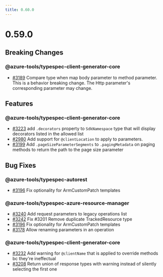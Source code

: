 ```yaml
---
title: 0.60.0
---
```



<LinkCard
  title="TypeSpec Core 1.4"
  description="See changes to the TypeSpec language and core libraries"
  href="https://typespec.io/docs/release-notes/release-2025-09-09"
/>

# 0.59.0

## Breaking Changes

### @azure-tools/typespec-client-generator-core

- [#3189](https://github.com/Azure/typespec-azure/pull/3189) Compare type when map body parameter to method parameter. This is a behavior breaking change. The Http parameter's corresponding parameter may change.

## Features

### @azure-tools/typespec-client-generator-core

- [#3223](https://github.com/Azure/typespec-azure/pull/3223) add `.decorators` property to `SdkNamespace` type that will display decorators listed in the allowed list
- [#2980](https://github.com/Azure/typespec-azure/pull/2980) Add support for `@clientLocation` to apply to parameters.
- [#3199](https://github.com/Azure/typespec-azure/pull/3199) Add `.pageSizeParameterSegments` to `.pagingMetadata` on paging methods to return the path to the page size parameter

## Bug Fixes

### @azure-tools/typespec-autorest

- [#3196](https://github.com/Azure/typespec-azure/pull/3196) Fix optionality for ArmCustomPatch templates

### @azure-tools/typespec-azure-resource-manager

- [#3240](https://github.com/Azure/typespec-azure/pull/3240) Add request parameters to legacy operations list
- [#3242](https://github.com/Azure/typespec-azure/pull/3242) Fix #3201 Remove duplicate TrackedResource type
- [#3196](https://github.com/Azure/typespec-azure/pull/3196) Fix optionality for ArmCustomPatch templates
- [#3178](https://github.com/Azure/typespec-azure/pull/3178) Allow renaming parameters in an operation

### @azure-tools/typespec-client-generator-core

- [#3232](https://github.com/Azure/typespec-azure/pull/3232) Add warning for `@clientName` that is applied to override methods bc they're ineffectual
- [#3208](https://github.com/Azure/typespec-azure/pull/3208) Return union of response types with warning instead of silently selecting the first one
